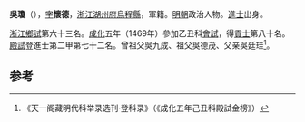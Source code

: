 '''吳瓊'''（{{bd|1439年||？}}），[[表字|字]]'''懷德'''，[[浙江|浙江]][[湖州府|湖州府]][[烏程縣|烏程縣]]，軍籍。[[明朝|明朝]]政治人物。[[進士|進士]]出身。

[[浙江|浙江]][[鄉試|鄉試]]第六十三名。[[成化|成化]]五年（1469年）參加乙丑科[[會試|會試]]，得[[貢士|貢士]]第八十名。[[殿試|殿試]]登進士第二甲第七十二名。曾祖父吳九成、祖父吳德茂、父亲吳廷珪<ref>《天一阁藏明代科举录选刊·登科录》（《成化五年己丑科殿試金榜》）</ref>。

==参考==
{{reflist}}
{{明朝人物小作品}}
{{成化五年己丑科殿試金榜}}